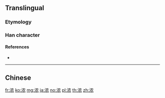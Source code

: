 {{character info/new}}
{{also|濃}}
==Translingual==

===Etymology===
{{Han simp|濃|f=農|t=农}}

===Han character===
{{Han char|rn=85|rad=水|as=06|sn=9|four=|canj=EHBV|ids=⿰氵农}}

====References====
* {{Han ref|kx=0623.171|hdz=31616.100|uh=6D53|ud=27987}}

----

==Chinese==
{{zh-see|濃}}

[[fr:浓]]
[[ko:浓]]
[[mg:浓]]
[[ja:浓]]
[[no:浓]]
[[pl:浓]]
[[th:浓]]
[[zh:浓]]